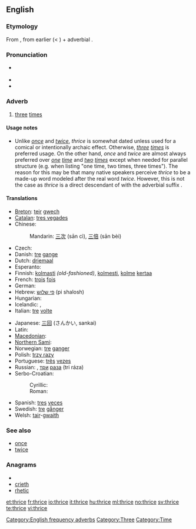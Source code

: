 ==English==

===Etymology===
From {{etyl|enm}} {{term|thries|lang=enm}}, from earlier {{term|thrie|lang=enm}} (< {{etyl|ang}} {{term|þriga|þrīga|lang=ang}}) + adverbial {{term|-s}}.

===Pronunciation===
* {{IPA|/θraɪs/}} {{SAMPA|/TraIs/}}
* {{audio|en-us-thrice.ogg|Audio (US)}}
* {{rhymes|aɪs}}

===Adverb===
{{en-adv|-}}

# [[three]] [[time]]s

====Usage notes====
* Unlike ''[[once]]'' and ''[[twice]]'', ''thrice'' is somewhat dated unless used for a comical or intentionally archaic effect. Otherwise, ''[[three]] [[times]]'' is preferred usage. On the other hand, ''once'' and ''twice'' are almost always preferred over ''[[one]] [[time]]'' and ''[[two]] [[times]]'' except when needed for parallel structure (e.g. when listing "one time, two times, three times"). The reason for this may be that many native speakers perceive ''thrice'' to be a made-up word modeled after the real word ''twice''. However, this is not the case as ''thrice'' is a direct descendant of {{etyl|ang}} {{term|þriga|þrīġa|lang=ang}} with the adverbial suffix {{term|-es|lang=ang}}.

====Translations====
{{trans-top|three times}}
* [[Breton]]: [[teir]] [[gwech]]
* [[Catalan]]: [[tres vegades]]
* Chinese:
*: Mandarin: [[三]][[次]] (sān cì), [[三]][[倍]] (sān bèi)
* Czech: {{t-|cs|třikrát}}
* Danish: [[tre]] [[gang]]e
* Dutch: [[driemaal]]
* Esperanto: {{t-|eo|trifoje|xs=Esperanto}}
* Finnish: [[kolmasti]] ''(old-fashioned)'', [[kolmesti]], [[kolme]] [[kerta]]a
* French: [[trois]] [[fois]]
* German: {{t+|de|dreimal}}
* Hebrew: [[פי שלוש]] (pi shalosh)
* Hungarian: {{t+|hu|háromszor}}
* Icelandic: {{t+|is|þrisvar}}, {{t-|is|þrívegis}}
* Italian: [[tre]] [[volta#Italian|volte]]
{{trans-mid}}
* Japanese: [[三回]] (さんかい, sankai)
* Latin: {{t+|la|ter}}
* [[Macedonian]]: {{t|mk|три пати|tr=tri patí}}
* [[Northern Sami]]: {{tø|se|golbmii}}
* Norwegian: [[tre]] [[gang]]er
* Polish: [[trzy razy]]
* Portuguese: [[três]] [[vez#Portuguese|vezes]]
* Russian: {{t+|ru|трижды|tr=tríždy}}, [[три]] [[раз#Russian|раза]] (tri ráza)
* Serbo-Croatian:
*: Cyrillic: {{tø|sh|трипут|alt=три́пут|sc=Cyrl|xs=Serbo-Croatian}}
*: Roman: {{tø|sh|triput|alt=tríput|xs=Serbo-Croatian}}
* Spanish: [[tres]] [[vez#Spanish|veces]]
* Swedish: [[tre]] [[gång]]er
* Welsh: [[tair]]-[[gwaith]]
{{trans-bottom}}

===See also===
* [[once]]
* [[twice]]

===Anagrams===
* {{alphagram|cehirt}}
* [[crieth#English|crieth]]
* [[rhetic#English|rhetic]]

[[Category:English frequency adverbs]]
[[Category:Three]]
[[Category:Time]]

[[et:thrice]]
[[fr:thrice]]
[[io:thrice]]
[[it:thrice]]
[[hu:thrice]]
[[ml:thrice]]
[[no:thrice]]
[[sv:thrice]]
[[te:thrice]]
[[vi:thrice]]